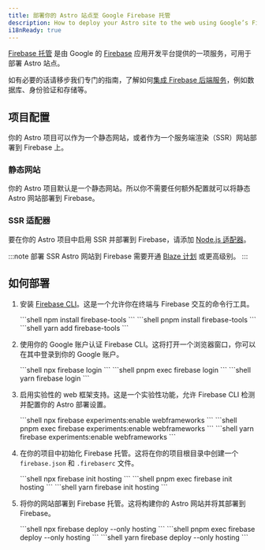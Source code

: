 ```yaml
---
title: 部署你的 Astro 站点至 Google Firebase 托管
description: How to deploy your Astro site to the web using Google’s Firebase Hosting.
i18nReady: true
---
```


[Firebase 托管](https://firebase.google.com/products/hosting) 是由 Google 的 [Firebase](https://firebase.google.com/) 应用开发平台提供的一项服务，可用于部署 Astro 站点。

如有必要的话请移步我们专门的指南，了解如何[集成 Firebase 后端服务](/zh-cn/guides/backend/google-firebase/)，例如数据库、身份验证和存储等。


## 项目配置

你的 Astro 项目可以作为一个静态网站，或者作为一个服务端渲染（SSR）网站部署到 Firebase 上。

### 静态网站

你的 Astro 项目默认是一个静态网站。所以你不需要任何额外配置就可以将静态 Astro 网站部署到 Firebase。

### SSR 适配器

要在你的 Astro 项目中启用 SSR 并部署到 Firebase，请添加 [Node.js 适配器](/zh-cn/guides/integrations-guide/node/)。

:::note
部署 SSR Astro 网站到 Firebase 需要开通 [Blaze 计划](https://firebase.google.com/pricing) 或更高级别。
:::

## 如何部署

1. 安装 [Firebase CLI](https://github.com/firebase/firebase-tools)。这是一个允许你在终端与 Firebase 交互的命令行工具。

    <PackageManagerTabs>
      <Fragment slot="npm">
      ```shell
      npm install firebase-tools
      ```
      </Fragment>
      <Fragment slot="pnpm">
      ```shell
      pnpm install firebase-tools
      ```
      </Fragment>
      <Fragment slot="yarn">
      ```shell
      yarn add firebase-tools
      ```
      </Fragment>
    </PackageManagerTabs>

2. 使用你的 Google 账户认证 Firebase CLI。这将打开一个浏览器窗口，你可以在其中登录到你的 Google 账户。

    <PackageManagerTabs>
      <Fragment slot="npm">
      ```shell
      npx firebase login
      ```
      </Fragment>
      <Fragment slot="pnpm">
      ```shell
      pnpm exec firebase login
      ```
      </Fragment>
      <Fragment slot="yarn">
      ```shell
      yarn firebase login
      ```
      </Fragment>
    </PackageManagerTabs>

3. 启用实验性的 web 框架支持。这是一个实验性功能，允许 Firebase CLI 检测并配置你的 Astro 部署设置。

    <PackageManagerTabs>
      <Fragment slot="npm">
      ```shell
      npx firebase experiments:enable webframeworks
      ```
      </Fragment>
      <Fragment slot="pnpm">
      ```shell
      pnpm exec firebase experiments:enable webframeworks
      ```
      </Fragment>
      <Fragment slot="yarn">
      ```shell
      yarn firebase experiments:enable webframeworks
      ```
      </Fragment>
    </PackageManagerTabs>

4. 在你的项目中初始化 Firebase 托管。这将在你的项目根目录中创建一个 `firebase.json` 和 `.firebaserc` 文件。

    <PackageManagerTabs>
      <Fragment slot="npm">
      ```shell
      npx firebase init hosting
      ```
      </Fragment>
      <Fragment slot="pnpm">
      ```shell
      pnpm exec firebase init hosting
      ```
      </Fragment>
      <Fragment slot="yarn">
      ```shell
      yarn firebase init hosting
      ```
      </Fragment>
    </PackageManagerTabs>

5. 将你的网站部署到 Firebase 托管。这将构建你的 Astro 网站并将其部署到 Firebase。

    <PackageManagerTabs>
      <Fragment slot="npm">
      ```shell
      npx firebase deploy --only hosting
      ```
      </Fragment>
      <Fragment slot="pnpm">
      ```shell
      pnpm exec firebase deploy --only hosting
      ```
      </Fragment>
      <Fragment slot="yarn">
      ```shell
      yarn firebase deploy --only hosting
      ```
      </Fragment>
    </PackageManagerTabs>
